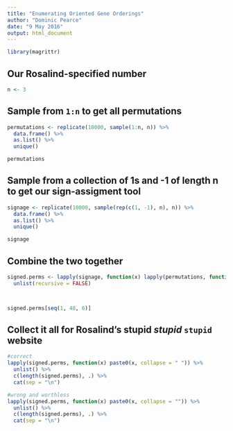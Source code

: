 ```yaml
---
title: "Enumerating Oriented Gene Orderings"
author: "Dominic Pearce"
date: "9 May 2016"
output: html_document
---
```


```r
library(magrittr)
```

## Our Rosalind-specified number
```r
n <- 3
```

## Sample from `1:n` to get all permutations
```r
permutations <- replicate(10000, sample(1:n, n)) %>% 
  data.frame() %>% 
  as.list() %>% 
  unique()

permutations
```

## Sample from a collection of 1s and -1 of length n to get our sign-assigment tool
```r
signage <- replicate(10000, sample(rep(c(1, -1), n), n)) %>% 
  data.frame() %>% 
  as.list() %>% 
  unique()

signage
```

## Combine the two together
```r
signed.perms <- lapply(signage, function(x) lapply(permutations, function(y) y*x)) %>% 
  unlist(recursive = FALSE)



signed.perms[seq(1, 48, 6)]
```

## Collect it all for Rosalind's stupid *stupid* `stupid` website
```r
#correct
lapply(signed.perms, function(x) paste0(x, collapse = " ")) %>% 
  unlist() %>% 
  c(length(signed.perms), .) %>% 
  cat(sep = "\n")

#wrong and worthless
lapply(signed.perms, function(x) paste0(x, collapse = "")) %>% 
  unlist() %>% 
  c(length(signed.perms), .) %>% 
  cat(sep = "\n")


```

